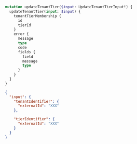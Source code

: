 ```graphql Mutation
mutation updateTenantTier($input: UpdateTenantTierInput!) {
  updateTenantTier(input: $input) {
    tenantTierMembership {
      id
      tierId
    }
    error {
      message
      type
      code
      fields {
        field
        message
        type
      }
    }
  }
}
```

```json Variables
{
  "input": {
    "tenantIdentifier": {
      "externalId": "XXX"
    },

    "tierIdentifier": {
      "externalId": "XXX"
    }
  }
}
```